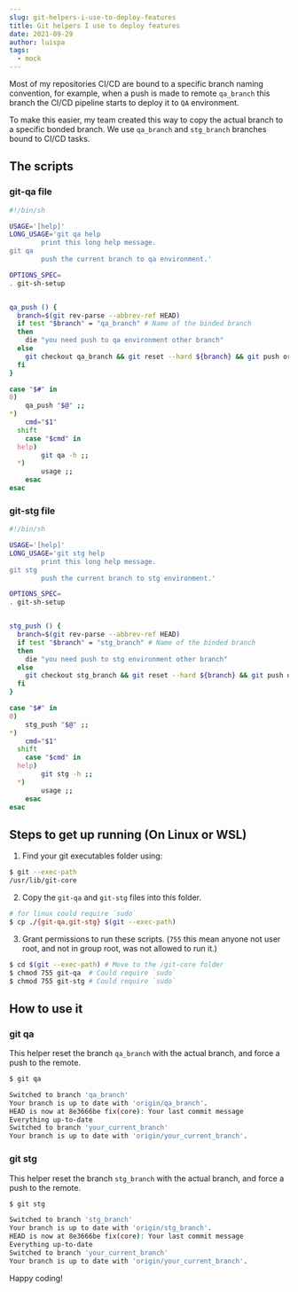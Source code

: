 ```yaml
---
slug: git-helpers-i-use-to-deploy-features
title: Git helpers I use to deploy features
date: 2021-09-29
author: luispa
tags:
  - mock
---
```

Most of my repositories CI/CD are bound to a specific branch naming convention, for example, when a push is made to remote `qa_branch` this branch the CI/CD pipeline starts to deploy it to `QA` environment. 

To make this easier, my team created this way to copy the actual branch to a specific bonded branch. We use `qa_branch` and `stg_branch` branches bound to CI/CD tasks.

## The scripts

### git-qa file
```bash
#!/bin/sh

USAGE='[help]'
LONG_USAGE='git qa help
        print this long help message.
git qa
        push the current branch to qa environment.'

OPTIONS_SPEC=
. git-sh-setup


qa_push () {
  branch=$(git rev-parse --abbrev-ref HEAD)
  if test "$branch" = "qa_branch" # Name of the binded branch
  then
    die "you need push to qa environment other branch"
  else
    git checkout qa_branch && git reset --hard ${branch} && git push origin qa_branch -f && git checkout ${branch}
  fi
}

case "$#" in
0)
	qa_push "$@" ;;
*)
	cmd="$1"
  shift
	case "$cmd" in
  help)
		git qa -h ;;
  *)
		usage ;;
	esac
esac
```

### git-stg file
```bash
#!/bin/sh

USAGE='[help]'
LONG_USAGE='git stg help
        print this long help message.
git stg
        push the current branch to stg environment.'

OPTIONS_SPEC=
. git-sh-setup


stg_push () {
  branch=$(git rev-parse --abbrev-ref HEAD)
  if test "$branch" = "stg_branch" # Name of the binded branch
  then
    die "you need push to stg environment other branch"
  else
    git checkout stg_branch && git reset --hard ${branch} && git push origin stg_branch -f && git checkout ${branch}
  fi
}

case "$#" in
0)
	stg_push "$@" ;;
*)
	cmd="$1"
  shift
	case "$cmd" in
  help)
		git stg -h ;;
  *)
		usage ;;
	esac
esac
```


## Steps to get up running (On Linux or WSL)

1. Find your git executables folder using:

```bash
$ git --exec-path
/usr/lib/git-core
```

2. Copy the `git-qa` and `git-stg` files into this folder.

```bash
# for linux could require `sudo`
$ cp ./{git-qa,git-stg} $(git --exec-path)
```

3. Grant permissions to run these scripts. (`755` this mean anyone not user root,
   and not in group root, was not allowed to run it.)

```bash
$ cd $(git --exec-path) # Move to the /git-core folder
$ chmod 755 git-qa  # Could require `sudo`
$ chmod 755 git-stg # Could require `sudo`
```




## How to use it

### git qa

This helper reset the branch `qa_branch` with the actual branch, and force a
push to the remote.




```bash
$ git qa

Switched to branch 'qa_branch'
Your branch is up to date with 'origin/qa_branch'.
HEAD is now at 8e3666be fix(core): Your last commit message
Everything up-to-date
Switched to branch 'your_current_branch'
Your branch is up to date with 'origin/your_current_branch'.
```


### git stg

This helper reset the branch `stg_branch` with the actual branch, and force a
push to the remote.

```bash
$ git stg

Switched to branch 'stg_branch'
Your branch is up to date with 'origin/stg_branch'.
HEAD is now at 8e3666be fix(core): Your last commit message
Everything up-to-date
Switched to branch 'your_current_branch'
Your branch is up to date with 'origin/your_current_branch'.
```

Happy coding!



